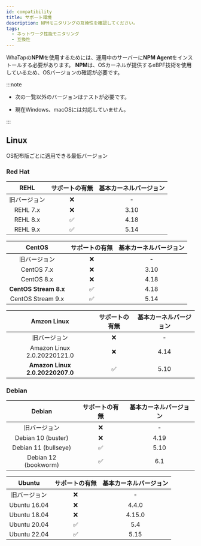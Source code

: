 ```yaml
---
id: compatibility
title: サポート環境
description: NPMモニタリングの互換性を確認してください。
tags:
  - ネットワーク性能モニタリング
  - 互換性
---
```


WhaTapの**NPM**を使用するためには、運用中のサーバーに**NPM Agent**をインストールする必要があります。 **NPM**は、OSカーネルが提供するeBPF技術を使用しているため、OSバージョンの確認が必要です。

:::note

- 次の一覧以外のバージョンはテストが必要です。

- 現在Windows、macOSには対応していません。

:::

## Linux

OS配布版ごとに適用できる最低バージョン

### Red Hat

<div class='db-agent'>

|   REHL   |             サポートの有無             | 基本カーネルバージョン |
| :------: | :-----------------------------: | :---------: |
|  旧バージョン  | <span class='emoji-no'>❌</span> |      -      |
| REHL 7.x | <span class='emoji-no'>❌</span> |     3.10    |
| REHL 8.x | <span class='emoji-ok'>✅</span> |     4.18    |
| REHL 9.x | <span class='emoji-ok'>✅</span> |     5.14    |

|         CentOS        |             サポートの有無             | 基本カーネルバージョン |
| :-------------------: | :-----------------------------: | :---------: |
|         旧バージョン        | <span class='emoji-no'>❌</span> |      -      |
|       CentOS 7.x      | <span class='emoji-no'>❌</span> |     3.10    |
|       CentOS 8.x      | <span class='emoji-no'>❌</span> |     4.18    |
| **CentOS Stream 8.x** | <span class='emoji-ok'>✅</span> |     4.18    |
|   CentOS Stream 9.x   | <span class='emoji-ok'>✅</span> |     5.14    |

|           Amzon Linux           |             サポートの有無             | 基本カーネルバージョン |
| :-----------------------------: | :-----------------------------: | :---------: |
|              旧バージョン             | <span class='emoji-no'>❌</span> |      -      |
|   Amazon Linux 2.0.20220121.0   | <span class='emoji-no'>❌</span> |     4.14    |
| **Amazon Linux 2.0.20220207.0** | <span class='emoji-ok'>✅</span> |     5.10    |

</div>

### Debian

<div class='db-agent'>

|        Debian        |             サポートの有無             | 基本カーネルバージョン |
| :------------------: | :-----------------------------: | :---------: |
|        旧バージョン        | <span class='emoji-no'>❌</span> |      -      |
|  Debian 10 (buster)  | <span class='emoji-no'>❌</span> |     4.19    |
| Debian 11 (bullseye) | <span class='emoji-ok'>✅</span> |     5.10    |
| Debian 12 (bookworm) | <span class='emoji-ok'>✅</span> |     6.1     |

|    Ubuntu    |             サポートの有無             | 基本カーネルバージョン |
| :----------: | :-----------------------------: | :---------: |
|    旧バージョン    | <span class='emoji-no'>❌</span> |      -      |
| Ubuntu 16.04 | <span class='emoji-no'>❌</span> |    4.4.0    |
| Ubuntu 18.04 | <span class='emoji-no'>❌</span> |    4.15.0   |
| Ubuntu 20.04 | <span class='emoji-ok'>✅</span> |     5.4     |
| Ubuntu 22.04 | <span class='emoji-ok'>✅</span> |     5.15    |

</div>
